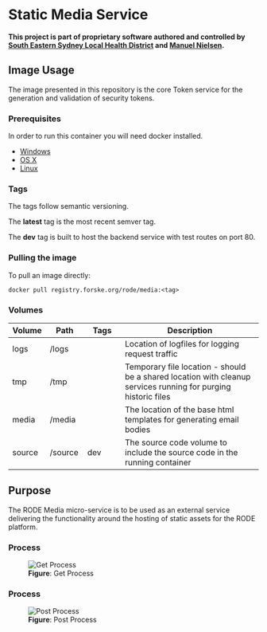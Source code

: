 # Static Media Service

**This project is part of proprietary software authored and controlled by [South Eastern Sydney Local Health District](https://www.seslhd.health.nsw.gov.au/services-clinics/directory/research) and [Manuel Nielsen](mailto:Manuel.Nielsen@health.nsw.gov.au).**

## Image Usage

The image presented in this repository is the core Token service for the generation and validation of security tokens.

### Prerequisites

In order to run this container you will need docker installed.

- [Windows](https://docs.docker.com/windows/started)
- [OS X](https://docs.docker.com/mac/started/)
- [Linux](https://docs.docker.com/linux/started/)

### <span id='Usage.Tags'>Tags</span>

The tags follow semantic versioning.

The **latest** tag is the most recent semver tag.

The **dev** tag is built to host the backend service with test routes on port 80.

### <span id='Usage.Pulling'>Pulling the image</span>

To pull an image directly:

```shell
docker pull registry.forske.org/rode/media:<tag>
```

### <span id='Usage.Volumes'>Volumes</span>

<table class="sub" id="resource">
  <col style="width: 15%; text-align: center;" />
  <col style="width: 15%; text-align: center;" />
  <col style="width: 15%; text-align: center;" />
  <col style="width: 55%; text-align: left;" />
  <thead>
    <tr>
      <th>Volume</th>
      <th>Path</th>
      <th>Tags</th>
      <th>Description</th>
    </tr>
  </thead>
  <tbody>
    <tr>
      <td class="left">logs</td>
      <td>/logs</td>
      <td></td>
      <td class="left">Location of logfiles for logging request traffic</td>
    </tr>
    <tr>
      <td class="left">tmp</td>
      <td>/tmp</td>
      <td></td>
      <td class="left">
        Temporary file location - should be a shared location with cleanup
        services running for purging historic files
      </td>
    </tr>
    <tr>
      <td class="left">media</td>
      <td>/media</td>
      <td></td>
      <td class="left">
        The location of the base html templates for generating email bodies
      </td>
    </tr>
    <tr>
      <td class="left">source</td>
      <td>/source</td>
      <td>dev</td>
      <td class="left">
        The source code volume to include the source code in the running
        container
      </td>
    </tr>
  </tbody>
</table>

## <span id='Purpose'>Purpose</span>

The RODE Media micro-service is to be used as an external service delivering the functionality around the hosting of static assets for the RODE platform.

### <span id='Post.Process'>Process</span>

<figure>
  <img
    src="https://lucid.app/publicSegments/view/3cc82fbf-40a4-4abf-972c-901ca4dcd6b3/image.png"
    alt="Get Process"
  />
  <figcaption>
    <strong>Figure</strong>: Get Process
  </figcaption>
</figure>

### <span id='Post.Process'>Process</span>

<figure>
  <img
    src="https://lucid.app/publicSegments/view/b4a4e3be-9462-4588-aa8d-041b5d5c0d84/image.png"
    alt="Post Process"
  />
  <figcaption>
    <strong>Figure</strong>: Post Process
  </figcaption>
</figure>
